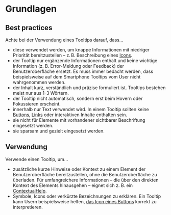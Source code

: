 # Grundlagen

## Best practices

Achte bei der Verwendung eines Tooltips darauf, dass...

- diese verwendet werden, um knappe Informationen mit niedriger Priorität bereitzustellen – z. B. Beschreibung eines [Icons](/03-components/content/icon).
- der Tooltip nur ergänzende Informationen enthält und keine wichtige Information (z. B. Error-Meldung oder Feedback) der Benutzeroberfläche ersetzt. Es muss immer bedacht werden, dass beispielsweise auf dem Smartphone Tooltips vom User nicht wahrgenommen werden.
- der Inhalt kurz, verständlich und präzise formuliert ist. Tooltips bestehen meist nur aus 1-3 Wörtern.
- der Tooltip nicht automatisch, sondern erst beim Hovern oder Fokussieren erscheint.
- innerhalb nur Text verwendet wird. In einem Tooltip sollten keine [Buttons](/03-components/actions/button), [Links](/03-components/navigation/link) oder interaktiven Inhalte enthalten sein.
- sie nicht für Elemente mit vorhandener sichtbarer Beschriftung eingesetzt werden.
- sie sparsam und gezielt eingesetzt werden.

## Verwendung

Verwende einen Tooltip, um...

- zusätzliche kurze Hinweise oder Kontext zu einem Element der Benutzeroberfläche bereitzustellen, ohne die Benutzeroberfläche zu überladen. Für umfangreichere Informationen – die über den direkten Kontext des Elements hinausgehen – eignet sich z. B. ein [ContextualHelp](/03-components/overlays/contextual-help).
- Symbole, Icons oder verkürzte Bezeichnungen zu erklären. Ein Tooltip kann Usern beispielsweise helfen, [das Icon eines Buttons](/03-components/actions/button) korrekt zu interpretieren.
